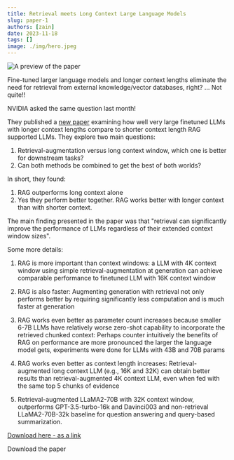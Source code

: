 ```yaml
---
title: Retrieval meets Long Context Large Language Models
slug: paper-1
authors: [zain]
date: 2023-11-18
tags: []
image: ./img/hero.jpeg
---
```


![A preview of the paper](./img/hero.jpeg)

<!-- truncate -->


Fine-tuned larger language models and longer context lengths eliminate the need for retrieval from external knowledge/vector databases, right? ... Not quite!!

NVIDIA asked the same question last month! 

They published a [new paper](https://arxiv.org/abs/2310.03025) examining how well very large finetuned LLMs with longer context lengths compare to shorter context length RAG supported LLMs. They explore two main questions:

1. Retrieval-augmentation versus long context window, which one is better for downstream tasks?
2. Can both methods be combined to get the best of both worlds?

In short, they found:

1. RAG outperforms long context alone
2. Yes they perform better together. RAG works better with longer context than with shorter context.

The main finding presented in the paper was that "retrieval can significantly improve the performance of LLMs regardless of their extended context window sizes". 

Some more details: 
1. RAG is more important than context windows: a LLM with 4K context window using simple retrieval-augmentation at generation can achieve comparable performance to finetuned LLM with 16K context window

2. RAG is also faster: Augmenting generation with retrieval not only performs better by requiring significantly less computation and is much faster at generation

3. RAG works even better as parameter count increases because smaller 6-7B LLMs have relatively worse zero-shot capability to incorporate the retrieved chunked context: Perhaps counter intuitively the benefits of RAG on performance are more pronounced the larger the language model gets, experiments were done for LLMs with 43B and 70B params

4. RAG works even better as context length increases: Retrieval-augmented long context LLM (e.g., 16K and 32K) can obtain better results than retrieval-augmented 4K context LLM, even when fed with the same top 5 chunks of evidence

5. Retrieval-augmented LLaMA2-70B with 32K context window, outperforms GPT-3.5-turbo-16k and Davinci003 and non-retrieval LLaMA2-70B-32k baseline for question answering and query-based summarization.

[Download here - as a link](./download/2310.03025.pdf)

<p>
  <DownloadButton link={require('./download/2310.03025.pdf').default}>Download the paper</DownloadButton>
</p>

<!-- We could create a specific template for Paper Review's -->

<WhatNext />
